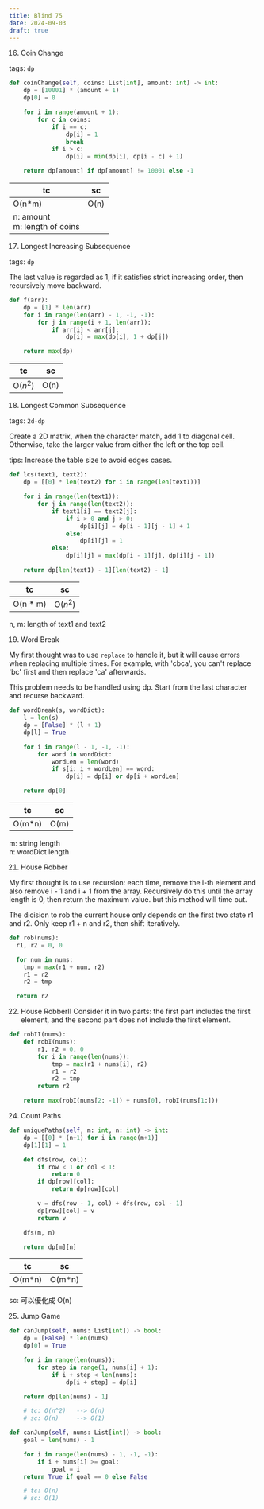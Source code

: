 ```yaml
---
title: Blind 75
date: 2024-09-03
draft: true
---
```


16. Coin Change

tags: `dp`

```py
def coinChange(self, coins: List[int], amount: int) -> int:
    dp = [10001] * (amount + 1)
    dp[0] = 0

    for i in range(amount + 1):
        for c in coins:
            if i == c:
                dp[i] = 1
                break
            if i > c:
                dp[i] = min(dp[i], dp[i - c] + 1)

    return dp[amount] if dp[amount] != 10001 else -1
```

|tc|sc|
|--|--|
|O(n*m)|O(n)|
|n: amount<br/>m: length of coins||


17. Longest Increasing Subsequence

tags: `dp`

The last value is regarded as 1, if it satisfies strict increasing order, then recursively move backward.

```py
def f(arr):
    dp = [1] * len(arr)
    for i in range(len(arr) - 1, -1, -1):
        for j in range(i + 1, len(arr)):
            if arr[i] < arr[j]:
                dp[i] = max(dp[i], 1 + dp[j])

    return max(dp)
```

| tc       | sc   |
| -------- | ---- |
| O($n^2$) | O(n) |

18. Longest Common Subsequence

tags: `2d-dp`

Create a 2D matrix, when the character match, add 1 to diagonal cell. Otherwise, take the larger value from either the left or the top cell.

tips: Increase the table size to avoid edges cases.

```py
def lcs(text1, text2):
    dp = [[0] * len(text2) for i in range(len(text1))]

    for i in range(len(text1)):
        for j in range(len(text2)):
            if text1[i] == text2[j]:
                if i > 0 and j > 0:
                    dp[i][j] = dp[i - 1][j - 1] + 1
                else:
                    dp[i][j] = 1
            else:
                dp[i][j] = max(dp[i - 1][j], dp[i][j - 1])

    return dp[len(text1) - 1][len(text2) - 1]
```

| tc        | sc       |
| --------- | -------- |
| O(n \* m) | O($n^2$) |

n, m: length of text1 and text2

19. Word Break

My first thought was to use `replace` to handle it, but it will cause errors when replacing multiple times. For example, with 'cbca', you can't replace 'bc' first and then replace 'ca' afterwards.

This problem needs to be handled using dp. Start from the last character and recurse backward.

```py
def wordBreak(s, wordDict):
    l = len(s)
    dp = [False] * (l + 1)
    dp[l] = True

    for i in range(l - 1, -1, -1):
        for word in wordDict:
            wordLen = len(word)
            if s[i: i + wordLen] == word:
                dp[i] = dp[i] or dp[i + wordLen]

    return dp[0]
```

| tc      | sc   |
| ------- | ---- |
| O(m\*n) | O(m) |

m: string length\
n: wordDict length

21. House Robber

My first thought is to use recursion: each time, remove the i-th element and also remove i - 1 and i + 1 from the array. Recursively do this until the array length is 0, then return the maximum value. but this method will time out.

The dicision to rob the current house only depends on the first two state r1 and r2. Only keep r1 + n and r2, then shift iteratively.

```py
def rob(nums):
  r1, r2 = 0, 0

  for num in nums:
    tmp = max(r1 + num, r2)
    r1 = r2
    r2 = tmp

  return r2
```

22. House RobberII
    Consider it in two parts: the first part includes the first element, and the second part does not include the first element.

```py
def robII(nums):
    def robI(nums):
        r1, r2 = 0, 0
        for i in range(len(nums)):
            tmp = max(r1 + nums[i], r2)
            r1 = r2
            r2 = tmp
        return r2

    return max(robI(nums[2: -1]) + nums[0], robI(nums[1:]))
```

24. Count Paths

```py
def uniquePaths(self, m: int, n: int) -> int:
    dp = [[0] * (n+1) for i in range(m+1)]
    dp[1][1] = 1

    def dfs(row, col):
        if row < 1 or col < 1:
            return 0
        if dp[row][col]:
            return dp[row][col]

        v = dfs(row - 1, col) + dfs(row, col - 1)
        dp[row][col] = v
        return v

    dfs(m, n)

    return dp[m][n]
```

| tc      | sc      |
| ------- | ------- |
| O(m\*n) | O(m\*n) |

sc: 可以優化成 O(n)

25. Jump Game

```py
def canJump(self, nums: List[int]) -> bool:
    dp = [False] * len(nums)
    dp[0] = True

    for i in range(len(nums)):
        for step in range(1, nums[i] + 1):
            if i + step < len(nums):
                dp[i + step] = dp[i]

    return dp[len(nums) - 1]

    # tc: O(n^2)   --> O(n)
    # sc: O(n)     --> O(1)
```

```py
def canJump(self, nums: List[int]) -> bool:
    goal = len(nums) - 1

    for i in range(len(nums) - 1, -1, -1):
        if i + nums[i] >= goal:
            goal = i
    return True if goal == 0 else False

    # tc: O(n)
    # sc: O(1)
```
